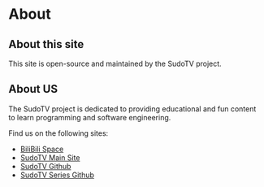 # About

## About this site

This site is open-source and maintained by the SudoTV project.

## About US

The SudoTV project is dedicated to providing educational and fun content to learn programming and software engineering.

Find us on the following sites:

- [BiliBili Space](https://space.bilibili.com/351184)
- [SudoTV Main Site](https://sudo.tv)
- [SudoTV Github](https://github.com/SudoTV)
- [SudoTV Series Github](https://github.com/SudoTVSeries)
